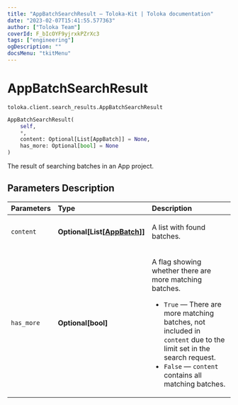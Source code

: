 ```yaml
---
title: "AppBatchSearchResult — Toloka-Kit | Toloka documentation"
date: "2023-02-07T15:41:55.577363"
author: ["Toloka Team"]
coverId: F_bIcOYF9yjrxkPZrXc3
tags: ["engineering"]
ogDescription: ""
docsMenu: "tkitMenu"
---
```


# AppBatchSearchResult
`toloka.client.search_results.AppBatchSearchResult`

```python
AppBatchSearchResult(
    self,
    *,
    content: Optional[List[AppBatch]] = None,
    has_more: Optional[bool] = None
)
```

The result of searching batches in an App project.

## Parameters Description

| Parameters | Type | Description |
| :----------| :----| :-----------|
`content`|**Optional\[List\[[AppBatch](/docs/toloka-kit/reference/toloka.client.app.AppBatch)\]\]**|<p>A list with found batches.</p>
`has_more`|**Optional\[bool\]**|<p>A flag showing whether there are more matching batches.</p> <ul> <li>`True` — There are more matching batches, not included in `content` due to the limit set in the search request.</li> <li>`False` — `content` contains all matching batches.</li> </ul>
